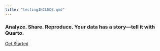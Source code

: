 ```yaml
---
title: "testingINCLUDE.qmd"
---
```


### Analyze. Share. Reproduce. Your data has a story---tell it with Quarto.

[Get Started](http://www.pepperdine.edu)